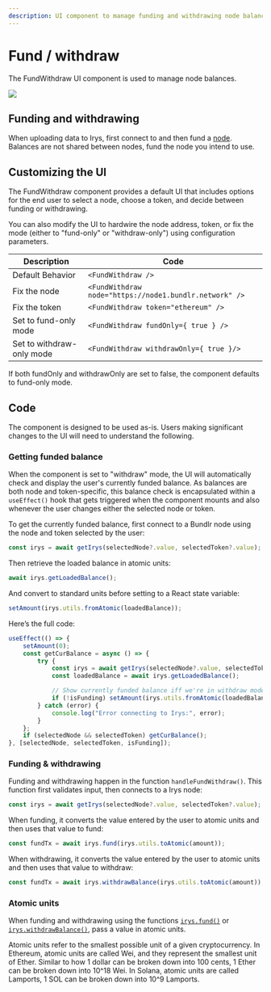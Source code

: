 ```yaml
---
description: UI component to manage funding and withdrawing node balances
---
```



# Fund / withdraw

The FundWithdraw UI component is used to manage node balances.

<img
	className="border border-[#FEF4EE] rounded-xl mt-5 md:w-3/6 w-full"
	src="/img/provenance-toolkit/fund-withdraw1.png"
/>

## Funding and withdrawing

When uploading data to Irys, first connect to and then fund a [node](/overview/nodes). Balances are not shared between nodes, fund the node you intend to use.

## Customizing the UI

The FundWithdraw component provides a default UI that includes options for the end user to select a node, choose a token, and decide between funding or withdrawing.

You can also modify the UI to hardwire the node address, token, or fix the mode (either to "fund-only" or "withdraw-only") using configuration parameters.

| Description               | Code                                                   |
| ------------------------- | ------------------------------------------------------ |
| Default Behavior          | `<FundWithdraw />`                                     |
| Fix the node              | `<FundWithdraw node="https://node1.bundlr.network" />` |
| Fix the token             | `<FundWithdraw token="ethereum" />`                    |
| Set to fund-only mode     | `<FundWithdraw fundOnly={ true } />`                   |
| Set to withdraw-only mode | `<FundWithdraw withdrawOnly={ true }/>`                |

If both fundOnly and withdrawOnly are set to false, the component defaults to fund-only mode.

## Code

The component is designed to be used as-is. Users making significant changes to the UI will need to understand the following.

### Getting funded balance

When the component is set to "withdraw" mode, the UI will automatically check and display the user's currently funded balance. As balances are both node and token-specific, this balance check is encapsulated within a `useEffect()` hook that gets triggered when the component mounts and also whenever the user changes either the selected node or token.

To get the currently funded balance, first connect to a Bundlr node using the node and token selected by the user:

```ts filename="components/FundWithdraw.tsx"
const irys = await getIrys(selectedNode?.value, selectedToken?.value);
```

Then retrieve the loaded balance in atomic units:

```ts filename="components/FundWithdraw.tsx"
await irys.getLoadedBalance();
```

And convert to standard units before setting to a React state variable:

```ts filename="components/FundWithdraw.tsx"
setAmount(irys.utils.fromAtomic(loadedBalance));
```

Here’s the full code:

```ts filename="components/FundWithdraw.tsx"
useEffect(() => {
	setAmount(0);
	const getCurBalance = async () => {
		try {
			const irys = await getIrys(selectedNode?.value, selectedToken?.value);
			const loadedBalance = await irys.getLoadedBalance();

			// Show currently funded balance iff we're in withdraw mode
			if (!isFunding) setAmount(irys.utils.fromAtomic(loadedBalance));
		} catch (error) {
			console.log("Error connecting to Irys:", error);
		}
	};
	if (selectedNode && selectedToken) getCurBalance();
}, [selectedNode, selectedToken, isFunding]);
```

### Funding & withdrawing

Funding and withdrawing happen in the function `handleFundWithdraw()`. This function first validates input, then connects to a Irys node:

```ts filename="components/FundWithdraw.tsx"
const irys = await getIrys(selectedNode?.value, selectedToken?.value);
```

When funding, it converts the value entered by the user to atomic units and then uses that value to fund:

```ts filename="components/FundWithdraw.tsx"
const fundTx = await irys.fund(irys.utils.toAtomic(amount));
```

When withdrawing, it converts the value entered by the user to atomic units and then uses that value to withdraw:

```ts filename="components/FundWithdraw.tsx"
const fundTx = await irys.withdrawBalance(irys.utils.toAtomic(amount));
```

### Atomic units

When funding and withdrawing using the functions [`irys.fund()`](/developer-docs/irys-sdk/api/fund) or [`irys.withdrawBalance()`](/developer-docs/irys-sdk/api/withdrawBalance), pass a value in atomic units.

<Callout type="info" emoji="ℹ️">
	Atomic units refer to the smallest possible unit of a given cryptocurrency. In Ethereum, atomic units are called
	Wei, and they represent the smallest unit of Ether. Similar to how 1 dollar can be broken down into 100 cents, 1
	Ether can be broken down into 10^18 Wei. In Solana, atomic units are called Lamports, 1 SOL can be broken down into
	10^9 Lamports.
</Callout>
